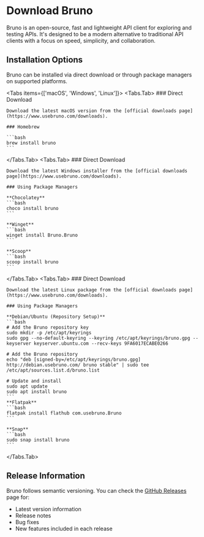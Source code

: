 
# Download Bruno

Bruno is an open-source, fast and lightweight API client for exploring and testing APIs. It's designed to be a modern alternative to traditional API clients with a focus on speed, simplicity, and collaboration.

## Installation Options

Bruno can be installed via direct download or through package managers on supported platforms.

<Tabs items={['macOS', 'Windows', 'Linux']}>
  <Tabs.Tab>
    ### Direct Download
    
    Download the latest macOS version from the [official downloads page](https://www.usebruno.com/downloads).
    
    ### Homebrew
    
    ```bash
    brew install bruno
    ```
    
  </Tabs.Tab>
  <Tabs.Tab>
    ### Direct Download
    
    Download the latest Windows installer from the [official downloads page](https://www.usebruno.com/downloads).
    
    ### Using Package Managers
    
    **Chocolatey**
    ```bash
    choco install bruno
    ```
    
    **Winget**
    ```bash
    winget install Bruno.Bruno
    ```
    
    **Scoop**
    ```bash
    scoop install bruno
    ```
    
  </Tabs.Tab>
  <Tabs.Tab>
    ### Direct Download
    
    Download the latest Linux package from the [official downloads page](https://www.usebruno.com/downloads).
    
    ### Using Package Managers
    
    **Debian/Ubuntu (Repository Setup)**
    ```bash
    # Add the Bruno repository key
    sudo mkdir -p /etc/apt/keyrings 
    sudo gpg --no-default-keyring --keyring /etc/apt/keyrings/bruno.gpg --keyserver keyserver.ubuntu.com --recv-keys 9FA6017ECABE0266 

    # Add the Bruno repository
    echo "deb [signed-by=/etc/apt/keyrings/bruno.gpg] http://debian.usebruno.com/ bruno stable" | sudo tee /etc/apt/sources.list.d/bruno.list 
     
    # Update and install
    sudo apt update 
    sudo apt install bruno
    ```
    **Flatpak**
    ```bash
    flatpak install flathub com.usebruno.Bruno
    ```
    
    **Snap**
    ```bash
    sudo snap install bruno
    ```
  </Tabs.Tab>
</Tabs>


## Release Information

Bruno follows semantic versioning. You can check the [GitHub Releases](https://github.com/usebruno/bruno/releases) page for:
- Latest version information
- Release notes
- Bug fixes
- New features included in each release

